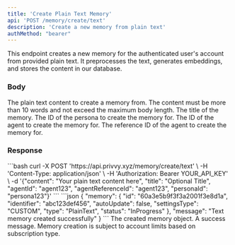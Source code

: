 ```yaml
---
title: 'Create Plain Text Memory'
api: 'POST /memory/create/text'
description: 'Create a new memory from plain text'
authMethod: "bearer"
---
```


This endpoint creates a new memory for the authenticated user's account from provided plain text. It preprocesses the text, generates embeddings, and stores the content in our database.

### Body

<ParamField body="content" type="string" required>
  The plain text content to create a memory from.
</ParamField>

<Note>
  The content must be more than 10 words and not exceed the maximum body length.
</Note>

<ParamField body="title" type="string" optional>
  The title of the memory.
</ParamField>

<ParamField body="personaId" type="string" optional>
  The ID of the persona to create the memory for.
</ParamField>

<ParamField body="agentId" type="string" optional>
  The ID of the agent to create the memory for.
</ParamField>

<ParamField body="agentReferenceId" type="string" optional>
  The reference ID of the agent to create the memory for.
</ParamField>

### Response

<RequestExample bash>
```bash
curl -X POST 'https://api.privvy.xyz/memory/create/text' \
-H 'Content-Type: application/json' \
-H 'Authorization: Bearer YOUR_API_KEY' \
-d '{"content": "Your plain text content here", "title": "Optional Title", "agentId": "agent123", "agentReferenceId": "agent123", "personaId": "persona123"}'
```
</RequestExample>

<ResponseExample>
```json
{
  "memory": {
    "id": "60a3e5b9f3f3a2001f3e8d1a",
    "identifier": "abc123def456",
    "autoUpdate": false,
    "settingsType": "CUSTOM",
    "type": "PlainText",
    "status": "InProgress"
  },
  "message": "Text memory created successfully"
}
```
</ResponseExample>

<ResponseField name="memory" type="object">
  The created memory object.
</ResponseField>

<ResponseField name="message" type="string">
  A success message.
</ResponseField>

<Note>
  Memory creation is subject to account limits based on subscription type.
</Note>
